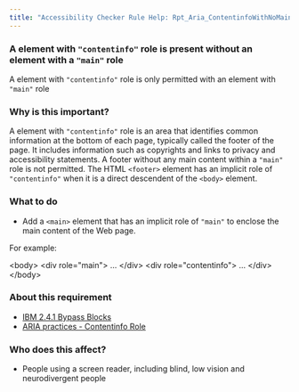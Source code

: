 ```yaml
---
title: "Accessibility Checker Rule Help: Rpt_Aria_ContentinfoWithNoMain_Implicit"
---
```


<div className="toolHelp">
<Row>
<Column colLg={16} colMd={8} colSm={4} className="toolHead">

### A element with `"contentinfo"` role is present without an element with a `"main"` role

<div id="locLevel"></div>

A element with `"contentinfo"` role is only permitted with an element with `"main"` role

</Column>
</Row>
<Row>
<Column colLg={11} colMd={5} colSm={4} className="toolMain">

### Why is this important?

A element with `"contentinfo"` role is an area that identifies common information at the bottom of each page, typically called the footer of the page. It includes information such as copyrights and links to privacy and accessibility statements. A footer without any main content within a `"main"` role is not permitted. The HTML `<footer>` element has an implicit role of `"contentinfo"` when it is a direct descendent of the `<body>` element.

<div id="locSnippet"></div>

### What to do

* Add a `<main>` element that has an implicit role of `"main"` to enclose the main content of the Web page.


For example:

<CodeSnippet type="multi" light={true}>&lt;body&gt;
    &lt;div role="main"&gt;
      ...
    &lt;/div&gt;
    &lt;div role="contentinfo"&gt;
	    ...
    &lt;/div&gt;
&lt;/body&gt;</CodeSnippet>

</Column>
<Column colLg={5} colMd={3} colSm={4} className="toolLeft">

### About this requirement

* [IBM 2.4.1 Bypass Blocks](https://www.ibm.com/able/requirements/requirements/#2_4_1)
* [ARIA practices - Contentinfo Role](https://w3c.github.io/aria-practices/#contentinfo)

### Who does this affect?

* People using a screen reader, including blind, low vision and neurodivergent people

</Column>
</Row>
</div>


